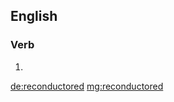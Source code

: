 ==English==

===Verb===
{{head|en}}

# {{en-past of|reconductor}}

[[de:reconductored]]
[[mg:reconductored]]